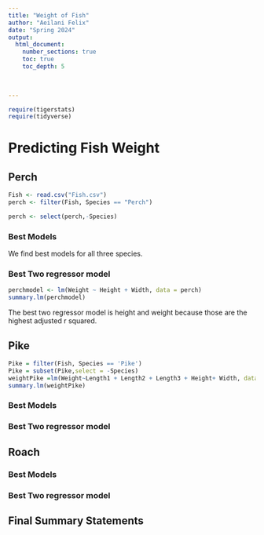 ```yaml
---
title: "Weight of Fish"
author: "Aeilani Felix"
date: "Spring 2024"  
output: 
  html_document:
    number_sections: true
    toc: true
    toc_depth: 5

 
    
---
```



```r
require(tigerstats)
require(tidyverse)
```

# Predicting Fish Weight


## Perch

```r
Fish <- read.csv("Fish.csv")
perch <- filter(Fish, Species == "Perch")
```

```r
perch <- select(perch,-Species)
```

### Best Models

We find best models for all three species.

### Best Two regressor model

```r
perchmodel <- lm(Weight ~ Height + Width, data = perch)
summary.lm(perchmodel)
```

The best two regressor model is height and weight because those are the highest adjusted r squared.

## Pike
```r
Pike = filter(Fish, Species == 'Pike')
Pike = subset(Pike,select = -Species)
weightPike =lm(Weight~Length1 + Length2 + Length3 + Height+ Width, data =Pike)
summary.lm(weightPike)
```


### Best Models

### Best Two regressor model


## Roach

### Best Models

### Best Two regressor model

## Final Summary Statements